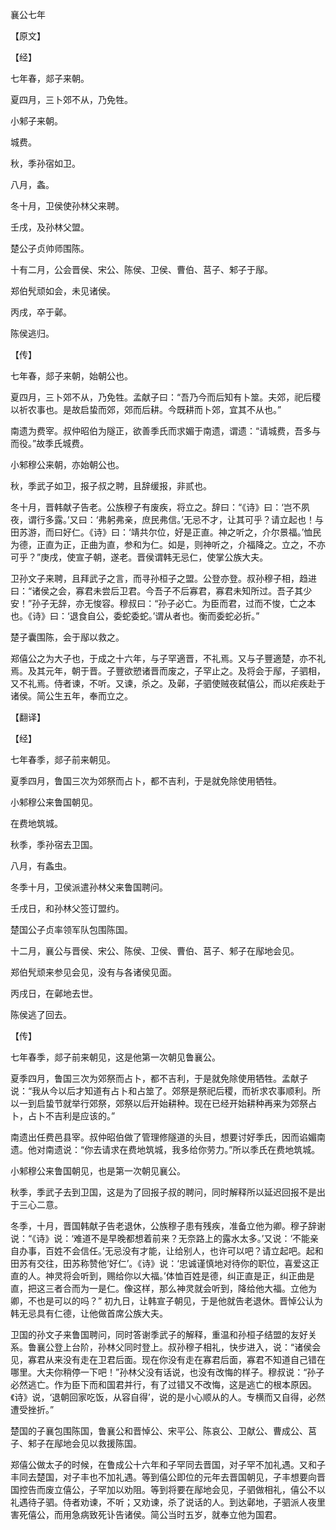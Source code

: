 

襄公七年

【原文】

【经】

七年春，郯子来朝。

夏四月，三卜郊不从，乃免牲。

小邾子来朝。

城费。

秋，季孙宿如卫。

八月，螽。

冬十月，卫侯使孙林父来聘。

壬戌，及孙林父盟。

楚公子贞帅师围陈。

十有二月，公会晋侯、宋公、陈侯、卫侯、曹伯、莒子、邾子于鄬。

郑伯髠顽如会，未见诸侯。

丙戌，卒于鄵。

陈侯逃归。

【传】

七年春，郯子来朝，始朝公也。

夏四月，三卜郊不从，乃免牲。孟献子曰：“吾乃今而后知有卜筮。夫郊，祀后稷以祈农事也。是故启蛰而郊，郊而后耕。今既耕而卜郊，宜其不从也。”

南遗为费宰。叔仲昭伯为隧正，欲善季氏而求媚于南遗，谓遗：“请城费，吾多与而役。”故季氏城费。

小邾穆公来朝，亦始朝公也。

秋，季武子如卫，报子叔之聘，且辞缓报，非贰也。

冬十月，晋韩献子告老。公族穆子有废疾，将立之。辞曰：“《诗》曰：‘岂不夙夜，谓行多露。’又曰：‘弗躬弗亲，庶民弗信。’无忌不才，让其可乎？请立起也！与田苏游，而曰好仁。《诗》曰：‘靖共尔位，好是正直。神之听之，介尔景福。’恤民为德，正直为正，正曲为直，参和为仁。如是，则神听之，介福降之。立之，不亦可乎？”庚戌，使宣子朝，遂老。晋侯谓韩无忌仁，使掌公族大夫。

卫孙文子来聘，且拜武子之言，而寻孙桓子之盟。公登亦登。叔孙穆子相，趋进曰：“诸侯之会，寡君未尝后卫君。今吾子不后寡君，寡君未知所过。吾子其少安！”孙子无辞，亦无悛容。穆叔曰：“孙子必亡。为臣而君，过而不悛，亡之本也。《诗》曰：‘退食自公，委蛇委蛇。’谓从者也。衡而委蛇必折。”

楚子囊围陈，会于鄬以救之。

郑僖公之为大子也，于成之十六年，与子罕適晋，不礼焉。又与子豐適楚，亦不礼焉。及其元年，朝于晋。子豐欲愬诸晋而废之，子罕止之。及将会于鄬，子驷相，又不礼焉。侍者谏，不听。又谏，杀之。及鄵，子驷使贼夜弑僖公，而以疟疾赴于诸侯。简公生五年，奉而立之。

【翻译】

【经】

七年春季，郯子前来朝见。

夏季四月，鲁国三次为郊祭而占卜，都不吉利，于是就免除使用牺牲。

小邾穆公来鲁国朝见。

在费地筑城。

秋季，季孙宿去卫国。

八月，有螽虫。

冬季十月，卫侯派遣孙林父来鲁国聘问。

壬戌日，和孙林父签订盟约。

楚国公子贞率领军队包围陈国。

十二月，襄公与晋侯、宋公、陈侯、卫侯、曹伯、莒子、邾子在鄬地会见。

郑伯髠顽来参见会见，没有与各诸侯见面。

丙戌日，在鄵地去世。

陈侯逃了回去。

【传】

七年春季，郯子前来朝见，这是他第一次朝见鲁襄公。

夏季四月，鲁国三次为郊祭而占卜，都不吉利，于是就免除使用牺牲。孟献子说：“我从今以后才知道有占卜和占筮了。郊祭是祭祀后稷，而祈求农事顺利。所以一到启蛰节就举行郊祭，郊祭以后开始耕种。现在已经开始耕种再来为郊祭占卜，占卜不吉利是应该的。”

南遗出任费邑县宰。叔仲昭伯做了管理修隧道的头目，想要讨好季氏，因而谄媚南遗。他对南遗说：“你去请求在费地筑城，我多给你劳力。”所以季氏在费地筑城。

小邾穆公来鲁国朝见，也是第一次朝见襄公。

秋季，季武子去到卫国，这是为了回报子叔的聘问，同时解释所以延迟回报不是出于三心二意。

冬季，十月，晋国韩献子告老退休，公族穆子患有残疾，准备立他为卿。穆子辞谢说：“《诗》说：‘难道不是早晚都想着前来？无奈路上的露水太多。’又说：‘不能亲自办事，百姓不会信任。’无忌没有才能，让给别人，也许可以吧？请立起吧。起和田苏有交往，田苏称赞他‘好仁’。《诗》说：‘忠诚谨慎地对待你的职位，喜爱这正直的人。神灵将会听到，赐给你以大福。’体恤百姓是德，纠正直是正，纠正曲是直，把这三者合而为一是仁。像这样，那么神灵就会听到，降给他大福。立他为卿，不也是可以的吗？” 初九日，让韩宣子朝见，于是他就告老退休。晋悼公认为韩无忌具有仁德，让他做首席公族大夫。

卫国的孙文子来鲁国聘问，同时答谢季武子的解释，重温和孙桓子结盟的友好关系。鲁襄公登上台阶，孙林父同时登上。叔孙穆子相礼，快步进入，说：“诸侯会见，寡君从来没有走在卫君后面。现在你没有走在寡君后面，寡君不知道自己错在哪里。大夫你稍停一下吧！”孙林父没有话说，也没有改悔的样子。穆叔说：“孙子必然逃亡。作为臣下而和国君并行，有了过错又不改悔，这是逃亡的根本原因。《诗》说，‘退朝回家吃饭，从容自得’，说的是小心顺从的人。专横而又自得，必然遭受挫折。”

楚国的子襄包围陈国，鲁襄公和晋悼公、宋平公、陈哀公、卫献公、曹成公、莒子、邾子在鄬地会见以救援陈国。

郑僖公做太子的时候，在鲁成公十六年和子罕同去晋国，对子罕不加礼遇。又和子丰同去楚国，对子丰也不加礼遇。等到僖公即位的元年去晋国朝见，子丰想要向晋国控告而废立僖公，子罕加以劝阻。等到将要在鄬地会见，子驷做相礼，僖公不以礼遇待子驷。侍者劝谏，不听；又劝谏，杀了说话的人。到达鄵地，子驷派人夜里害死僖公，而用急病致死讣告诸侯。简公当时五岁，就奉立他为国君。

